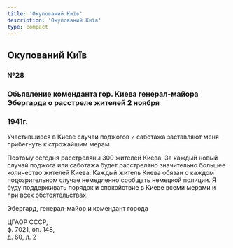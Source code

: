 ```yaml
---
title: 'Окупований Київ'
description: 'Окупований Київ'
type: compact
---
```



## Окупований Київ

### №28

### Обьявление коменданта гор. Киева генерал-майора Эбергарда о расстреле жителей 2 ноября

### 1941г.

Участившиеся в Киеве случаи поджогов и саботажа заставляют меня прибегнуть к
строжайшим мерам.

Поэтому сегодня расстреляны 300 жителей Киева. За каждый новый случай поджога
или саботажа будет расстреляно значительно большее количество жителей Киева.
Каждый житель Киева обязан о каждом подозрительном случае немедленно сообщать
немецкой полиции. Я буду поддерживать порядок и спокойствие в Киеве всеми мерами
и при всех обстоятельствах.

Эбергард, генерал-майор и комендант города

ЦГАОР СССР,\
ф. 7021, оп. 148,\
д. 60, л. 2
